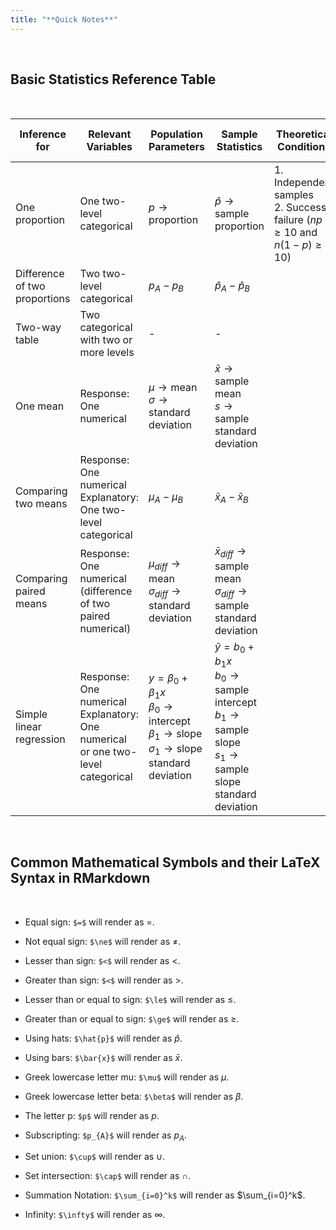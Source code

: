 ---
title: "**Quick Notes**"
---

<br>

## **Basic Statistics Reference Table**

<br>

<center>

| Inference for                 | Relevant Variables                                                                 | Population Parameters                                                                                                                                                            | Sample Statistics                                                                                                                                                | Theoretical Conditions                                                          | Degrees of Freedom | Standard Error <br>(Hypothesis Testing) | Test Statistic                 | Standard Error<br>(Confidence Interval)    | Margin of Error | Confidence Interval |
|-------|-------|-------|-------|-------|-------|-------|-------|-------|:-----:|:-----:|
| One proportion                | One two-level categorical                                                          | $p \longrightarrow \text{proportion}$                                                                                                                                                                              | $\hat{p} \longrightarrow \text{sample proportion}$                                                                                                                                                        | 1\. Independent samples<br>2. Success-failure ($np \ge 10$ and $n(1-p) \ge 10$) | \-                 | $SE = \sqrt{\frac{p_0(1-p_0)}{n}}$      | $Z = \frac{\hat{p} - p_0}{SE}$ | $SE = \sqrt{\frac{\hat{p}(1-\hat{p})}{n}}$ |  $ME = z^* SE$  |  $\hat{p} \pm ME$   |
| Difference of two proportions | Two two-level categorical                                                          | $p_{A} - p_{B}$                                                                                                                                                                  | $\hat{p}_{A} - \hat{p}_{B}$                                                                                                                                      |                                                                                 |                    |                                         |                                |                                            |                 |                     |
| Two-way table                 | Two categorical with two or more levels                                            | \-                                                                                                                                                                               | \-                                                                                                                                                               |                                                                                 |                    |                                         |                                |                                            |                 |                     |
| One mean                      | Response: One numerical                                                            | $\mu \longrightarrow \text{mean}$<br>$\sigma \longrightarrow \text{standard deviation}$                                                                                          | $\bar{x} \longrightarrow \text{sample mean}$<br>$s \longrightarrow \text{sample standard deviation}$                                                                           |                                                                                 |                    |                                         |                                |                                            |                 |                     |
| Comparing two means           | Response: One numerical<br>Explanatory: One two-level categorical                  | $\mu_{A} - \mu_{B}$                                                                                                                                                              | $\bar{x}_{A} - \bar{x}_{B}$                                                                                                                                      |                                                                                 |                    |                                         |                                |                                            |                 |                     |
| Comparing paired means        | Response: One numerical<br>(difference of two paired numerical)                    | $\mu_{diff} \longrightarrow \text{mean}$<br>$\sigma_{diff} \longrightarrow \text{standard deviation}$                                                                            | $\bar{x}_{diff} \longrightarrow \text{sample mean}$<br>$\sigma_{diff} \longrightarrow \text{sample standard deviation}$                                                        |                                                                                 |                    |                                         |                                |                                            |                 |                     |
| Simple linear regression      | Response: One numerical<br>Explanatory: One numerical or one two-level categorical | $y = \beta_0 + \beta_1 x$<br>$\beta_0 \longrightarrow \text{intercept}$<br>$\beta_1 \longrightarrow \text{slope}$<br>$\sigma_1 \longrightarrow \text{slope standard deviation}$ | $\hat{y} = b_0 + b_1 x$<br>$b_0 \longrightarrow \text{sample intercept}$<br>$b_1 \longrightarrow \text{sample slope}$<br>$s_1 \longrightarrow \text{sample slope standard deviation}$ |                                                                                 |                    |                                         |                                |                                            |                 |                     |

</center>

<br>

## **Common Mathematical Symbols and their LaTeX Syntax in RMarkdown**

<br>

-   Equal sign: `$=$` will render as $=$.

-   Not equal sign: `$\ne$` will render as $\ne$.

-   Lesser than sign: `$<$` will render as $<$.

-   Greater than sign: `$<$` will render as $>$.

-   Lesser than or equal to sign: `$\le$` will render as $\le$.

-   Greater than or equal to sign: `$\ge$` will render as $\ge$.

-   Using hats: `$\hat{p}$` will render as $\hat{p}$.

-   Using bars: `$\bar{x}$` will render as $\bar{x}$.

-   Greek lowercase letter mu: `$\mu$` will render as $\mu$.

-   Greek lowercase letter beta: `$\beta$` will render as $\beta$.

-   The letter p: `$p$` will render as $p$.

-   Subscripting: `$p_{A}$` will render as $p_{A}$.

-   Set union: `$\cup$` will render as $\cup$.

-   Set intersection: `$\cap$` will render as $\cap$.

-   Summation Notation: `$\sum_{i=0}^k$` will render as $\sum_{i=0}^k$.

-   Infinity: `$\infty$` will render as $\infty$.

<br>
